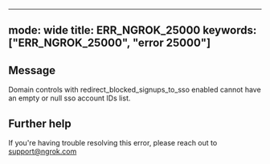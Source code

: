 
---
mode: wide
title: ERR_NGROK_25000
keywords: ["ERR_NGROK_25000", "error 25000"]
---

## Message
Domain controls with redirect_blocked_signups_to_sso enabled cannot have an empty or null sso account IDs list.




## Further help
If you're having trouble resolving this error, please reach out to [support@ngrok.com](mailto:support@ngrok.com?subject=Help%20with%20ERR_NGROK_25000)


